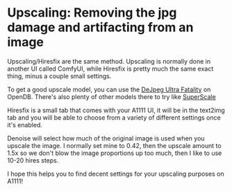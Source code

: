 # Upscaling: Removing the jpg damage and artifacting from an image

Upscaling/Hiresfix are the same method. Upscaling is normally done in another UI called ComfyUI, while Hiresfix is pretty much the same exact thing, minus a couple small settings.

To get a good upscale model, you can use the [DeJpeg Ultra Fatality](https://openmodeldb.info/models/1x-DeJpeg-Fatality-PlusULTRA) on OpenDB. There's also plenty of other models there to try like [SuperScale](https://openmodeldb.info/models/4x-NMKD-Superscale)

Hiresfix is a small tab that comes with your A1111 UI, it will be in the text2img tab and you will be able to choose from a variety of different settings once it's enabled.

Denoise will select how much of the original image is used when you upscale the image. I normally set mine to 0.42, then the upscale amount to 1.5x so we don't blow the image proportions up too much, then I like to use 10-20 hires steps.

I hope this helps you to find decent settings for your upscaling purposes on A1111!